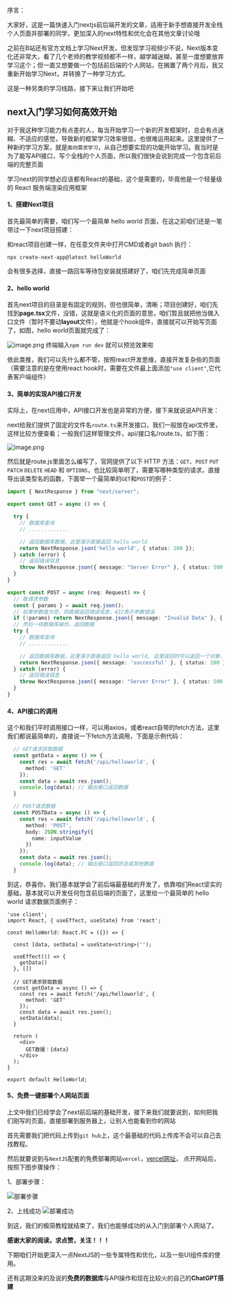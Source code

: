 序言：

大家好，这是一篇快速入门nextjs前后端开发的文章，适用于新手想直接开发全栈个人页面并部署的同学，更加深入的next特性和优化会在其他文章讨论哦

之前在B站还有官方文档上学习Next开发，但发现学习视频少不说，Next版本变化还非常大，看了几个老师的教学视频都不一样，越学越迷糊，甚至一度想要放弃学习这个；但一直又想要做一个包括前后端的个人网站，在搁置了两个月后，我又重新开始学习Next，并转换了一种学习方式。

这是一种另类的学习线路，接下来让我们开始吧

## next入门学习如何高效开始

对于我这种学习能力有点差的人，每当开始学习一个新的开发框架时，总会有点迷糊、不适应的感觉，导致新的框架学习效率很低，也很难运用起来。这里提供了一种新的学习方案，就是`面向需求学习`，从自己想要实现的功能开始学习。我当时是为了能写API接口，写个全栈的个人页面，所以我们很快会说到完成一个包含前后端的完整页面

学习next的同学想必应该都有React的基础，这个是需要的，毕竟他是一个轻量级的 React 服务端渲染应用框架

#### 1、搭建Next项目

首先最简单的需要，咱们写一个最简单 hello world 页面，在这之前咱们还是一笔带过一下next项目搭建：

和react项目创建一样，在任意文件夹中打开CMD或者git bash 执行：
~~~ Terminal
npx create-next-app@latest helloWorld
~~~
会有很多选择，直接一路回车等待包安装就搭建好了，咱们先完成简单页面

#### 2、hello world
首先next项目的目录是有固定的规则，但也很简单，清晰；项目创建好，咱们先找到**page.tsx**文件，没错，这就是语义化的页面的意思，咱们暂且就把他当做入口文件（暂时不要动**layout**文件），他就是个hook组件，直接就可以开始写页面了，如图，hello world页面就完成了：

![image.png](https://p9-juejin.byteimg.com/tos-cn-i-k3u1fbpfcp/921c4bc32af549079b8a9357c43ee07b~tplv-k3u1fbpfcp-jj-mark:0:0:0:0:q75.image#?w=1019&h=398&s=46669&e=png&b=1d1d1d)
终端输入`npm run dev` 就可以预览效果啦

依此类推，我们可以先什么都不管，按照react开发思维，直接开发复杂些的页面（需要注意的是在使用react hook时，需要在文件最上面添加`"use client"`,它代表客户端组件）

#### 3、简单的实现API接口开发
实际上，在next应用中，API接口开发也是非常的方便，接下来就说说API开发：

next给我们提供了固定的文件名`route.ts`来开发接口，我们一般放在api文件里，这样比较方便查看；一般我们这样管理文件，api/接口名/route.ts，如下图：

![image.png](https://p1-juejin.byteimg.com/tos-cn-i-k3u1fbpfcp/b9a5f8372fa64dddb766bee84f55948d~tplv-k3u1fbpfcp-jj-mark:0:0:0:0:q75.image#?w=305&h=191&s=8812&e=png&b=181818)

然后就是route.js里面怎么编写了，官网提供了以下 HTTP 方法：`GET`、`POST` `PUT` `PATCH` `DELETE` `HEAD` 和 `OPTIONS`，也比较简单明了，需要写哪种类型的请求，直接导出该类型名的函数，下面举一个最简单的`GET`和`POST`的例子：
~~~ ts
import { NextResponse } from "next/server";

export const GET = async () => {

  try {
    // 数据库查询
    // .............

    // 返回数据库数据，这里演示直接返回 hello world
    return NextResponse.json('hello world', { status: 200 });
  } catch (error) {
    // 返回错误信息
    throw NextResponse.json({ message: "Server Error" }, { status: 500 });
  }
}

export const POST = async (req: Request) => {
  // 取请求参数
  const { params } = await req.json();
  // 如果参数值为空，则直接返回错误信息，422表示参数错误
  if (!params) return NextResponse.json({ message: "Invalid Data" }, { status: 422 });
  // 然后一样数据库操作，返回数据
  try {
    // 数据库查询
    // .............

    // 返回数据库数据，这里演示直接返回 hello world, 这里返回时可以返回一个对象，包含状态和其他
    return NextResponse.json({ message: 'successful' }, { status: 200 });
  } catch (error) {
    // 返回错误信息
    throw NextResponse.json({ message: "Server Error" }, { status: 500 });
  }
}
~~~

#### 4、API接口的调用
这个和我们平时调用接口一样，可以用axios，或者react自带的fetch方法，这里我们都说最简单的，直接说一下fetch方法调用，下面是示例代码：
~~~ ts
  // GET请求获取数据
  const getData = async () => {
    const res = await fetch('/api/helloworld', {
      method: 'GET'
    });
    const data = await res.json();
    console.log(data); // 输出接口返回数据
  }

  // POST请求数据
  const POSTData = async () => {
    const res = await fetch('/api/helloworld', {
      method: 'POST',
      body: JSON.stringify({
        name: inputValue
      })
    });
    const data = await res.json();
    console.log(data); // 输出接口返回状态或其他数据
  }
~~~

到这，恭喜你，我们基本就学会了前后端最基础的开发了，依靠咱们React坚实的基础，基本就可以开发任何包含前后端的页面了，这里给一个最简单的 hello world 请求数据页面例子：
~~~ tsx
'use client';
import React, { useEffect, useState} from 'react';

const HelloWorld: React.FC = ({}) => {

  const [data, setData] = useState<string>('');

  useEffect(() => {
    getData()
  }, [])
  
  // GET请求获取数据
  const getData = async () => {
    const res = await fetch('/api/helloworld', {
      method: 'GET'
    });
    const data = await res.json();
    setData(data);
  }

  return (
    <div>
      GET数据：{data}
    </div>
  );
}

export default HelloWorld;
~~~

#### 5、免费一键部署个人网站页面
上文中我们已经学会了next前后端的基础开发，接下来我们就要说到，如何把我们刚写的页面，直接部署到服务器上，让别人也能看到你的网站

首先需要我们把代码上传到`git hub`上，这个最基础的代码上传库不会可以自己去找教程。

然后就要说到与`NextJS`配套的免费部署网站`vercel`，[vercel网址](https://vercel.com/)， 点开网站后，按照下图步骤操作：

1、部署步骤：

![部署步骤](https://p6-juejin.byteimg.com/tos-cn-i-k3u1fbpfcp/e29114eac19547fb93a54c72fd074111~tplv-k3u1fbpfcp-jj-mark:0:0:0:0:q75.image#?w=1597&h=972&s=739379&e=png&b=fbfafa)

2、上线成功
![部署成功](https://p1-juejin.byteimg.com/tos-cn-i-k3u1fbpfcp/621c893ac5164bf8bb96a4a694b31098~tplv-k3u1fbpfcp-jj-mark:0:0:0:0:q75.image#?w=1541&h=880&s=177336&e=png&b=fcfcfc)

到这，我们的极简教程就结束了，我们也能够成功的从入门到部署个人网站了。

**感谢大家的阅读，求点赞，关注！！！**

下期咱们开始更深入一点NextJS的一些专属特性和优化，以及一些UI组件库的使用。

还有这期没来的及说的**免费的数据库**与API操作和现在比较火的自己的**ChatGPT搭建**
